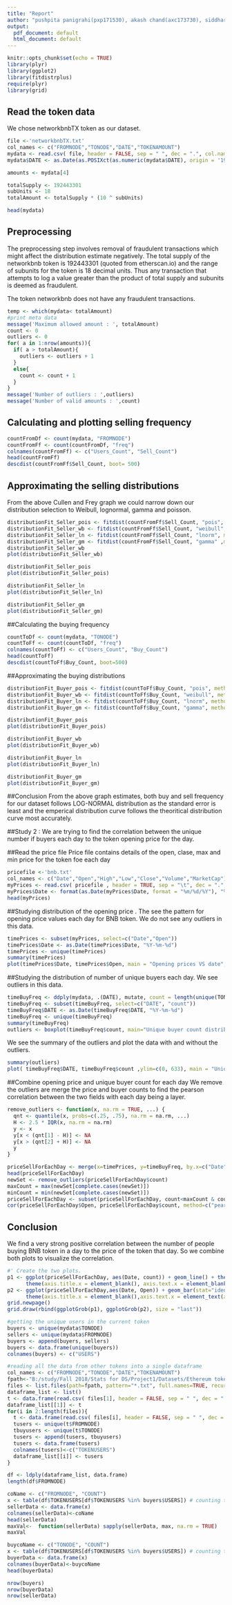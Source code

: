 ```yaml
---
title: "Report"
author: "pushpita panigrahi(pxp171530), akash chand(axc173730), siddharth swarup panda(ssp171730)"
output:
  pdf_document: default
  html_document: default
---
```


```r
knitr::opts_chunk$set(echo = TRUE)
library(plyr)
library(ggplot2) 
library(fitdistrplus)
require(plyr)
library(grid)
```
## Read the token data

We chose networkbnbTX token as our dataset. 
```r
file <-'networkbnbTX.txt'
col_names <- c("FROMNODE","TONODE","DATE","TOKENAMOUNT")
mydata <- read.csv( file, header = FALSE, sep = " ", dec = ".", col.names = col_names)
mydata$DATE <- as.Date(as.POSIXct(as.numeric(mydata$DATE), origin = '1970-01-01', tz = 'GMT'))

amounts <- mydata[4]

totalSupply <- 192443301
subUnits <- 18
totalAmount <- totalSupply * (10 ^ subUnits)

head(mydata)
```



## Preprocessing

The preprocessing step involves removal of fraudulent transactions which might affect the distribution estimate negatively. The total supply of the networkbnb token is 192443301 (quoted from etherscan.io) and the range of subunits for the token is 18 decimal units. Thus any transaction that attempts to log a value greater than the product of total supply and subunits is deemed as fraudulent.

The token networkbnb does not have any fraudulent transactions.

```r
temp <- which(mydata< totalAmount)
#print meta data 
message('Maximum allowed amount : ', totalAmount)
count <- 0
outliers <- 0
for( a in 1:nrow(amounts)){
  if( a > totalAmount){
    outliers <- outliers + 1
  }
  else{
    count <- count + 1
  }
}
message('Number of outliers : ',outliers)
message('Number of valid amounts : ',count)
```

## Calculating and plotting selling frequency

```r
countFromDf <- count(mydata, "FROMNODE")
countFromFf <- count(countFromDf, "freq")
colnames(countFromFf) <- c("Users_Count", "Sell_Count")
head(countFromFf)
descdist(countFromFf$Sell_Count, boot= 500)
```

## Approximating the selling distributions

From the above Cullen and Frey graph we could narrow down our distribution selection to Weibull, lognormal, gamma and poisson.
```r
distributionFit_Seller_pois <- fitdist(countFromFf$Sell_Count, "pois", method ="mle")
distributionFit_Seller_wb <- fitdist(countFromFf$Sell_Count, "weibull", method ="mle")
distributionFit_Seller_ln <- fitdist(countFromFf$Sell_Count, "lnorm", method ="mle")
distributionFit_Seller_gm <- fitdist(countFromFf$Sell_Count, "gamma" ,method="mme")
distributionFit_Seller_wb
plot(distributionFit_Seller_wb)

distributionFit_Seller_pois
plot(distributionFit_Seller_pois)

distributionFit_Seller_ln
plot(distributionFit_Seller_ln)

distributionFit_Seller_gm
plot(distributionFit_Seller_gm)
```

##Calculating the buying frequency
```r
countToDf <- count(mydata, "TONODE")
countToFf <- count(countToDf, "freq")
colnames(countToFf) <- c("Users_Count", "Buy_Count")
head(countToFf)
descdist(countToFf$Buy_Count, boot=500)
```
##Approximating the buying distributions
```r
distributionFit_Buyer_pois <- fitdist(countToFf$Buy_Count, "pois", method ="mle")
distributionFit_Buyer_wb <- fitdist(countToFf$Buy_Count, "weibull", method ="mle")
distributionFit_Buyer_ln <- fitdist(countToFf$Buy_Count, "lnorm", method ="mle")
distributionFit_Buyer_gm <- fitdist(countToFf$Buy_Count, "gamma", method ="mme")

distributionFit_Buyer_pois
plot(distributionFit_Buyer_pois)

distributionFit_Buyer_wb
plot(distributionFit_Buyer_wb)

distributionFit_Buyer_ln
plot(distributionFit_Buyer_ln)

distributionFit_Buyer_gm
plot(distributionFit_Buyer_gm)
```

##Conclusion
From the above graph estimates, both buy and sell frequency for our dataset follows LOG-NORMAL distribution as the standard error is least and the emperical distribution curve follows the theoritical distribution curve most accurately.

##Study 2 : 
We are trying to find the correlation between the unique number if buyers each day to the token opening price for the day. 

##Read the price file 
Price file contains details of the open, clase, max and min price for the token foe each day
```r
pricefile <-'bnb.txt'
col_names <- c("Date","Open","High","Low","Close","Volume","MarketCap")
myPrices <- read.csv( pricefile , header = TRUE, sep = "\t", dec = ".", col.names = col_names)
myPrices$Date <- format(as.Date(myPrices$Date, format = "%m/%d/%Y"), "%Y-%m-%d")
head(myPrices)
```

##Studying distribution of the opening price . 
The see the pattern for opening price values each day for BNB token. We do not see any outliers in this data.
```r
timePrices <- subset(myPrices, select=c("Date","Open"))
timePrices$Date <- as.Date(timePrices$Date, "%Y-%m-%d")
timePrices <- unique(timePrices)
summary(timePrices)
plot(timePrices$Date, timePrices$Open, main = "Opening prices VS date", xlab = "Date", ylab="Open price")
```

##Studying the distribution of number of unique buyers each day. 
We see outliers in this data. 
```r
timeBuyFreq <- ddply(mydata, .(DATE), mutate, count = length(unique(TONODE)))
timeBuyFreq <- subset(timeBuyFreq, select=c("DATE", "count"))
timeBuyFreq$DATE <- as.Date(timeBuyFreq$DATE, "%Y-%m-%d")
timeBuyFreq <- unique(timeBuyFreq)
summary(timeBuyFreq)
outliers <- boxplot(timeBuyFreq$count, main="Unique buyer count distribution", ylab="unique buyer count")$out
```

We see the summary of the outliers and plot the data with and without the outliers.
```r
summary(outliers)
plot( timeBuyFreq$DATE, timeBuyFreq$count ,ylim=c(0, 633), main = "Unique buyer count VS date", xlab = "Date", ylab="Unique buyer count")
```

##Combine opening price and unique buyer count for each day
We remove the outliers are merge the price and buyer counts to find the pearson correlation between the two fields with each day being a layer.
```r
remove_outliers <- function(x, na.rm = TRUE, ...) {
  qnt <- quantile(x, probs=c(.25, .75), na.rm = na.rm, ...)
  H <- 2.5 * IQR(x, na.rm = na.rm)
  y <- x
  y[x < (qnt[1] - H)] <- NA
  y[x > (qnt[2] + H)] <- NA
  y
}

priceSellForEachDay <- merge(x=timePrices, y=timeBuyFreq, by.x=c("Date"), by.y = c("DATE"))
head(priceSellForEachDay)
newSet <- remove_outliers(priceSellForEachDay$count)
maxCount = max(newSet[complete.cases(newSet)])
minCount = min(newSet[complete.cases(newSet)])
priceSellForEachDay <- subset(priceSellForEachDay, count<maxCount & count>minCount)
cor(priceSellForEachDay$Open, priceSellForEachDay$count, method=c("pearson"))
```
## Conclusion
We find a very strong positive correlation between the number of people buying BNB token in a day to the price of the token that day. So we combine both plots to visualize the correlation. 

```r
#' Create the two plots.
p1 <- ggplot(priceSellForEachDay, aes(Date, count)) + geom_line() + theme_minimal() + 
      theme(axis.title.x = element_blank(), axis.text.x = element_blank())
p2 <- ggplot(priceSellForEachDay,aes(Date, Open)) + geom_bar(stat="identity") + theme_minimal() + 
      theme(axis.title.x = element_blank(),axis.text.x = element_text(angle=90))
grid.newpage()
grid.draw(rbind(ggplotGrob(p1), ggplotGrob(p2), size = "last"))
```

```r
#getting the unique users in the current token
buyers <- unique(mydata$TONODE) 
sellers <- unique(mydata$FROMNODE)
buyers <- append(buyers, sellers)
buyers <- data.frame(unique(buyers))
colnames(buyers) <- c("USERS")

#reading all the data from other tokens into a single dataframe
col_names <- c("FROMNODE","TONODE","DATE","TOKENAMOUNT")
fpath<-"B:/study/Fall 2018/Stats for DS/Project1/Datasets/Ethereum token graphs/"
files <- list.files(path=fpath, pattern="*.txt", full.names=TRUE, recursive=FALSE)
dataframe_list <- list()
t <- data.frame(read.csv( files[1], header = FALSE, sep = " ", dec = ".", col.names = col_names))
dataframe_list[[1]] <- t
for(i in 2:length(files)){
  t <- data.frame(read.csv( files[i], header = FALSE, sep = " ", dec = ".", col.names = col_names))
  tusers <- unique(t$FROMNODE)
  tbuyusers <- unique(t$TONODE)
  tusers <- append(tusers, tbuyusers)
  tusers <- data.frame(tusers)
  colnames(tusers)<-c("TOKENUSERS")
  dataframe_list[[i]] <- tusers
}


```

```r
df <- ldply(dataframe_list, data.frame)
length(df$FROMNODE)
```

```r
coName <- c("FROMNODE", "COUNT")
x <- table(df$TOKENUSERS[df$TOKENUSERS %in% buyers$USERS]) # counting the occurances of the users in the TONODE column of other tokens
sellerData <- data.frame(x)
colnames(sellerData)<-coName
head(sellerData)
maxVal<-  function(sellerData) sapply(sellerData, max, na.rm = TRUE)
maxVal
```

```r
buycoName <- c("TONODE", "COUNT")
x <- table(df$TOKENUSERS[df$TOKENUSERS %in% buyers$USERS]) # counting the occurances of the users in the FROMNODE column of other tokens
buyerData <- data.frame(x)
colnames(buyerData)<-buycoName
head(buyerData)

```

```r
nrow(buyers)
nrow(buyerData)
nrow(sellerData)

```



